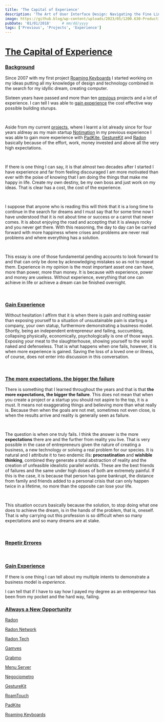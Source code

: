 ```yaml
---
title: 'The Capital of Experience'
description: 'The Art of User Interface Design: Navigating the Fine Line without Messing It'
image: https://github.blog/wp-content/uploads/2023/05/1200.630-Productivity-wLogo@2x.png?resize=1600%2C850
pubDate: '01/01/2018'     # mm/dd/yyyy
tags: ['Previous', 'Projects', 'Experience']
---
```


# [The Capital of Experience](#the-Capital-of-Experience)
### [Background](#background)

Since 2007 with my first project <a href="/previous/roamingkeyboards" target="_target">Roaming Keyboards</a> I started working on my ideas putting all my knowledge of design and technology combined in the search for my idyllic dream, creating computer.

Sixteen years have passed and more than ten <a href="/previous" target="_target">previous</a> projects and a lot of experience. I can tell I was able to <a href="/essays/capital_experience#gain-experience">gain experience</a> the cost effective way possible building sturups.

<br/>

Aside from my current <a href="/projects" target="_target">projects</a>, where I learnt a lot already since for four years aldreay as my main startup <a href="/projects/notimation" target="_target">Notimation</a> in my previous experience I was able to gain more experience with <a href="/previous/padkite" target="_target">PadKite</a>, <a href="/previous/gesturekit" target="_target">GestureKit</a> and <a href="/previous/radon" target="_target">Radon</a> basically because of the effort, work, money invested and above all the very high expectations.

<br/>

If there is one thing I can say, it is that almost two decades after I started I have experience and far from feeling discouraged I am more motivated than ever with the poise of knowing that I am doing the things that make me happy in life. Create my own destiny, be my own boss and just work on my ideas. That is clear has a cost, the cost of the experience.

<br/>

I suppose that anyone who is reading this will think that it is a long time to continue in the search for dreams and I must say that for some time now I have understood that it is not about time or success or a carrot that never comes. It is about enjoying the road and accepting that it is always rocky and you never get there. With this reasoning, the day to day can be carried forward with more happiness where crises and problems are never real problems and where everything has a solution.

<br/>

This essay is one of those fundamental pending accounts to look forward to and that can only be done by acknowledging mistakes so as not to repeat them. Experience in my opinion is the most important asset one can have, more than power, more than money. It is because with experience, power and money are useless. Without experience, everything that one can achieve in life or achieve a dream can be finished overnight.

<br/>

### [Gain Experience](#gain-experience)

Without hesitation I affirm that it is when there is pain and nothing easier than exposing yourself to a situation of unsustainable pain is starting a company, your own statup, furthermore demonstrating a business model. Shortly, being an independent entrepreneur and failing, succumbing, collapsing physically, economically, psychologically is one of those ways. Exposing your meat to the slaughterhouse, showing yourself to the world naked and defenseless. That is what happens when one fails, however, it is when more experience is gained. Saving the loss of a loved one or illness, of course, does not enter into discussion in this conversation.

<br/>

### [The more expectations, the bigger the failure](#expectations-vs-failure)

There is something that I learned throughout the years and that is that <b>the more expectations, the bigger the failure</b>. This does not mean that when you create a project or a startup you should not aspire to the top, it is a must. It means not exaggerating things and believing more than what really is. Because then when the goals are not met, sometimes not even close, is when the results arrive and reality is generally seen as failure.

<br/>

The question is when one truly fails. I think the answer is the more <b>expectations</b> there are and the further from reality you live. That is very possible in the case of entrepreneurs given the nature of creating a business, a new technology or solving a real problem for our species. It is natural and I attribute it to two endemic ills: <b>procrastination</b> and <b>wishible thinking</b>, combined they generate a total abstraction of reality and the creation of unfeasible idealistic parallel worlds. These are the best friends of failures and the same under high doses of both are extremely painful. If this is the case, it is because that person has gone bankrupt, the distance from family and friends added to a personal crisis that can only happen twice in a lifetime, no more than the opposite can lose your life.

<br/>

This situation occurs basically because the solution, to stop doing what one does to achieve the dream, is in the hands of the problem, that is, oneself. That is why carrying out this profession is so difficult when so many expectations and so many dreams are at stake.

<br/>

### [Repetir Errores](#repeti-errores)


<br/>

### [Gain Experience](#gain-experience)

If there is one thing I can tell about my multiple intents to demonstrate a business model is *experience*.



I can tell that if I have to say how I payed my degree as an entrepeneur has been from my pocket and the hard way, failing.

### [Allways a New Opportunity](#allways-a-new-Opportunity)

<a href="/previous/radon" target="_target">Radon</a>

<a href="/previous/radon#radon-network" target="_target">Radon Network</a>

<a href="/previous/radon#radon-tech" target="_target">Radon Tech</a>

<a href="/previous/gamves" target="_target">Gamves</a>

<a href="/previous/grabmo" target="_target">Grabmo</a>

<a href="previous/menuserver" target="_target">Menu Server</a>

<a href="/previous/negociometro" target="_target">Negociometro</a>

<a href="/previous/gesturekit" target="_target">GestureKit</a>

<a href="/previous/roamtouch" target="_target">RoamTouch</a>

<a href="/previous/padkite" target="_target">PadKite</a>

<a href="/previous/roamingkeyboards" target="_target">Roaming Keyboards</a>

<a href="" target="_target"> </a>




